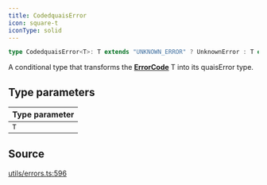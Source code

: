 ```yaml
---
title: CodedquaisError
icon: square-t
iconType: solid
---
```


```ts
type CodedquaisError<T>: T extends "UNKNOWN_ERROR" ? UnknownError : T extends "NOT_IMPLEMENTED" ? NotImplementedError : T extends "UNSUPPORTED_OPERATION" ? UnsupportedOperationError : T extends "NETWORK_ERROR" ? NetworkError : T extends "SERVER_ERROR" ? ServerError : T extends "TIMEOUT" ? TimeoutError : T extends "BAD_DATA" ? BadDataError : T extends "CANCELLED" ? CancelledError : T extends "BUFFER_OVERRUN" ? BufferOverrunError : T extends "NUMERIC_FAULT" ? NumericFaultError : ... extends ... ? ... : ...;
```

A conditional type that transforms the [**ErrorCode**](/sdk/content/type-aliases/ErrorCode) T into its quaisError type.

## Type parameters

| Type parameter |
| :------ |
| `T` |

## Source

[utils/errors.ts:596](https://github.com/dominant-strategies/quais.js/blob/35fe6504b04c7e2a611071dcdeb2930773768d6d/src/utils/errors.ts#L596)
